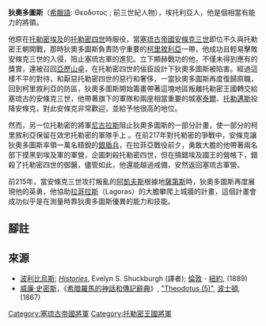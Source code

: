 '''狄奧多圖斯'''（[[希臘語|希臘語]]: Θεoδoτoς ; 前三世紀人物），埃托利亞人，他是個相當有能力的將領。

他原在[[托勒密埃及|托勒密埃及]]的[[托勒密四世|托勒密四世]]時服役，當[[塞琉古帝國|塞琉古帝國]][[安條克三世|安條克三世]]即位不久與托勒密王朝開戰，那時狄奧多圖斯負責防守重要的[[柯里敘利亞|柯里敘利亞]]一帶，他成功且輕易擊敗安條克三世的入侵，阻止塞琉古軍的進犯。立下顯赫戰功的他，不僅未得到應有的獎賞，還被召回[[亞歷山卓|亞歷山卓]]，在托勒密四世的佞臣設計下狄奧多圖斯被陷害。經過這樣不平的對待，和厭惡托勒密四世的惡行和奢侈，一當狄奧多圖斯再度復歸原職，回到柯里敘利亞的防區，狄奧多圖斯開始籌畫帶著這塊地區叛離托勒密王國轉交給塞琉古的安條克三世，他帶著旗下的軍隊和兩座相當重要的城塞[[泰爾|泰爾]]、[[阿卡_(以色列)|托勒邁斯]]投降安條克，對此安條克非常歡迎，並給予他很高的地位。

然而，另一位托勒密的將軍[[埃托利亞的尼古拉斯|尼古拉斯]]阻止狄奧多圖斯的一部分計畫，使一部分的柯里敘利亞保留在效忠托勒密的軍隊手上{{r|poly_5.40_46_61_62}} 。在前217年對托勒密的爭戰中，安條克讓狄奧多圖斯率領一萬名精銳的[[銀盾兵|銀盾兵]]，在拉菲亞戰役前夕，勇敢大膽的他帶著兩名部下摸黑到埃及軍的軍營，企圖刺殺托勒密四世，但在搞錯埃及國王的營帳下，錯殺了托勒密四世的御醫，儘管如此，他還能越過戒備，安然返回塞琉古軍營{{r|poly_5.66_79_81}}。

前215年，當安條克三世攻打叛亂的[[阿凱夫斯|阿凱夫斯]]根據地[[薩第斯|薩第斯]]時，狄奧多圖斯再度展現他的英勇，他協助[[拉哥拉斯|拉哥拉斯]]（Lagoras）的大膽攀爬上城牆的計畫，這個計畫會成功似乎是在測量時靠狄奧多圖斯優異的能力和技能{{r|poly_7.16-18}}。

==腳註==
{{reflist|refs=
<ref name=poly_5.40_46_61_62>波利比烏斯, [http://www.perseus.tufts.edu/cgi-bin/ptext?doc=Perseus%3Atext%3A1999.01.0234&layout=&loc=5.40 v. 40], [http://www.perseus.tufts.edu/cgi-bin/ptext?doc=Perseus%3Atext%3A1999.01.0234&layout=&loc=5.46 46], [http://www.perseus.tufts.edu/cgi-bin/ptext?doc=Perseus%3Atext%3A1999.01.0234&layout=&loc=5.61 61], [http://www.perseus.tufts.edu/cgi-bin/ptext?doc=Perseus%3Atext%3A1999.01.0234&layout=&loc=5.62 62] </ref>
<ref name=poly_5.66_79_81> 波利比烏斯., [http://www.perseus.tufts.edu/cgi-bin/ptext?doc=Perseus%3Atext%3A1999.01.0234&layout=&loc=5.66 v. 66], [http://www.perseus.tufts.edu/cgi-bin/ptext?doc=Perseus%3Atext%3A1999.01.0234&layout=&loc=5.79 79], [http://www.perseus.tufts.edu/cgi-bin/ptext?doc=Perseus%3Atext%3A1999.01.0234&layout=&loc=5.81 81]</ref>
<ref name=poly_7.16-18> 波利比烏斯., [http://www.perseus.tufts.edu/cgi-bin/ptext?doc=Perseus%3Atext%3A1999.01.0234&layout=&loc=7.16 vii. 16-18]</ref>
}}

==來源==
*[[波利比烏斯|波利比烏斯]]; ''[http://www.perseus.tufts.edu/cgi-bin/ptext?lookup=Plb.+1.1 Histories]{{Wayback|url=http://www.perseus.tufts.edu/cgi-bin/ptext?lookup=Plb.+1.1 |date=20080307154848 }}'', Evelyn S. Shuckburgh (譯者); [[倫敦|倫敦]] - [[紐約|紐約]], (1889)
*[[威廉·史密斯_(辭典編纂者)|威廉·史密斯]]，《[[希腊羅馬的神話和傳記辭典|希腊羅馬的神話和傳記辭典]]》, [https://web.archive.org/web/20051026231118/http://www.ancientlibrary.com/smith-bio/3405.html "Theodotus (5)"], [[波士頓|波士頓]], (1867)

[[Category:塞琉古帝國將軍|Category:塞琉古帝國將軍]]
[[Category:托勒密王國將軍|Category:托勒密王國將軍]]